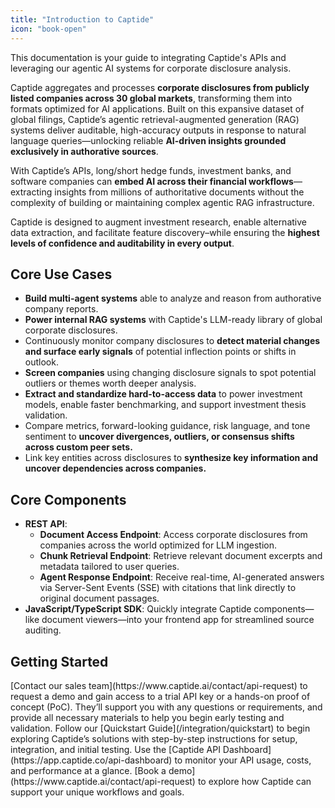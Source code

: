 ```yaml
---
title: "Introduction to Captide"
icon: "book-open"
---
```


<Info>
  This documentation is your guide to integrating Captide's APIs and leveraging our agentic AI systems for corporate disclosure analysis.
</Info>

Captide aggregates and processes **corporate disclosures from publicly listed companies across 30 global markets**, transforming them into formats optimized for AI applications. Built on this expansive dataset of global filings, Captide’s agentic retrieval-augmented generation (RAG) systems deliver auditable, high-accuracy outputs in response to natural language queries—unlocking reliable **AI-driven insights grounded exclusively in authorative sources**.

With Captide’s APIs, long/short hedge funds, investment banks, and software companies can **embed AI across their financial workflows**—extracting insights from millions of authoritative documents without the complexity of building or maintaining complex agentic RAG infrastructure.

Captide is designed to augment investment research, enable alternative data extraction, and facilitate feature discovery–while ensuring the **highest levels of confidence and auditability in every output**.

## Core Use Cases

- **Build multi-agent systems** able to analyze and reason from authorative company reports.
- **Power internal RAG systems** with Captide's LLM-ready library of global corporate disclosures.
- Continuously monitor company disclosures to **detect material changes and surface early signals** of potential inflection points or shifts in outlook.
- **Screen companies** using changing disclosure signals to spot potential outliers or themes worth deeper analysis.
- **Extract and standardize hard-to-access data** to power investment models, enable faster benchmarking, and support investment thesis validation.
- Compare metrics, forward-looking guidance, risk language, and tone sentiment to **uncover divergences, outliers, or consensus shifts across custom peer sets.**
- Link key entities across disclosures to **synthesize key information and uncover dependencies across companies.**

## Core Components

- **REST API**:
  - **Document Access Endpoint**: Access corporate disclosures from companies across the world optimized for LLM ingestion.
  - **Chunk Retrieval Endpoint**: Retrieve relevant document excerpts and metadata tailored to user queries.
  - **Agent Response Endpoint**: Receive real-time, AI-generated answers via Server-Sent Events (SSE) with citations that link directly to original document passages.
- **JavaScript/TypeScript SDK**: Quickly integrate Captide components—like document viewers—into your frontend app for streamlined source auditing.

## Getting Started

<Steps>
  <Step title="Get in touch with sales">
    [Contact our sales team](https://www.captide.ai/contact/api-request) to request a demo and gain access to a trial API key or a hands-on proof of concept (PoC). They’ll support you with any questions or requirements, and provide all necessary materials to help you begin early testing and validation.
  </Step>
  <Step title="Start exploring Captide">
    Follow our [Quickstart Guide](/integration/quickstart) to begin exploring Captide’s solutions with step-by-step instructions for setup, integration, and initial testing.
  </Step>
  <Step title="Monitor API usage">
    Use the [Captide API Dashboard](https://app.captide.co/api-dashboard) to monitor your API usage, costs, and performance at a glance.
  </Step>
</Steps>

<Info>
  [Book a demo](https://www.captide.ai/contact/api-request) to explore how Captide can support your unique workflows and goals.
</Info>